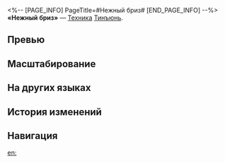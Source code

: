 <%-- [PAGE_INFO]
PageTitle=#Нежный бриз#
[END_PAGE_INFO] --%>
{{Навык Инфобокс
|Название         = Нежный бриз
|Изображение      = Навык Нежный бриз.png
|Персонаж         = Тинъюнь
|Тип              = Техника
|Тэг              = Поддержка
|УронСтойк        = 
|ЭнергияГен       = 
|Энергия          = 
|Длительность     = 
|Описание         = Использование техники восстанавливает 50 ед. энергии Тинъюнь.
|Свойство1        = 
|Масштабирование1 = 
}}
'''«Нежный бриз»''' — [[Техника]] [[Тинъюнь]].

==Превью==
{{Превью
|Файл = Нежный бриз Превью
}}

==Масштабирование==


==На других языках==
{{На других языках
|en   = Gentle Breeze
|zhs  = 惠风和畅
|zht  = 惠風和暢
|ja   = {{Rubi|恵風和暢|けいふうわちょう}}
|ko   = 산들바람
|es   = Brisa acariciadora
|fr   = Douce brise
|ru   = Нежный бриз
|th   = Gentle Breeze
|vi   = Làn Gió Êm Dịu
|de   = Sanfte Brise
|id   = Gentle Breeze
|pt   = Brisa Suave
}}

==История изменений==
{{История изменений|3.5}}

==Навигация==
{{Навык Навбокс|Тинъюнь}}

[[en:]]